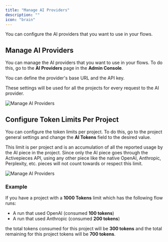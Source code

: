 ```yaml
---
title: "Manage AI Providers"
description: ""
icon: "brain"
---
```


You can configure the AI providers that you want to use in your flows.

## Manage AI Providers

You can manage the AI providers that you want to use in your flows. To do this, go to the **AI Providers** page in the **Admin Console**.

You can define the provider's base URL and the API key. 

These settings will be used for all the projects for every request to the AI provider.

![Manage AI Providers](/resources/screenshots/configure-openai.png)

## Configure Token Limits Per Project

You can configure the token limits per project. To do this, go to the project general settings and change the **AI Tokens** field to the desired value.

<Note>
  This limit is per project and is an accumulation of all the reported usage by the AI piece in the project.
  Since only the AI piece goes through the Activepieces API,
  using any other piece like the native OpenAI, Anthropic, Perplexity, etc. pieces will not count towards or respect this limit.
</Note>

![Manage AI Providers](/resources/screenshots/token-limits.png)

### Example

If you have a project with a **1000 Tokens** limit which has the following flow runs:

- A run that used OpenAI (consumed **100 tokens**)
- A run that used Anthropic (consumed **200 tokens**)

the total tokens consumed for this project will be **300 tokens** and the total remaining for this project tokens will be **700 tokens**.
